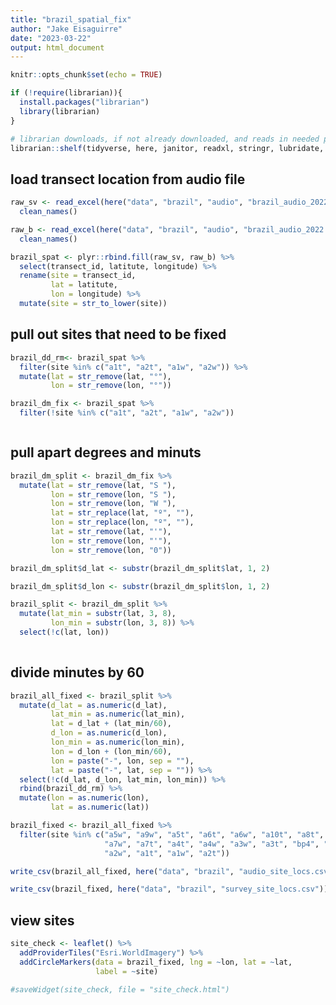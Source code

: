 ```yaml
---
title: "brazil_spatial_fix"
author: "Jake Eisaguirre"
date: "2023-03-22"
output: html_document
---
```


```r
knitr::opts_chunk$set(echo = TRUE)

if (!require(librarian)){
  install.packages("librarian")
  library(librarian)
}

# librarian downloads, if not already downloaded, and reads in needed packages
librarian::shelf(tidyverse, here, janitor, readxl, stringr, lubridate, parsedate, uuid, measurements, leaflet, htmlwidgets)
```

## load transect location from audio file
```r

raw_sv <- read_excel(here("data", "brazil", "audio", "brazil_audio_2022.xlsx"), sheet = "Santa_Virginia") %>% 
  clean_names()

raw_b <- read_excel(here("data", "brazil", "audio", "brazil_audio_2022.xlsx"), sheet = "Boraceia") %>% 
  clean_names()

brazil_spat <- plyr::rbind.fill(raw_sv, raw_b) %>% 
  select(transect_id, latitute, longitude) %>% 
  rename(site = transect_id,
         lat = latitute,
         lon = longitude) %>% 
  mutate(site = str_to_lower(site))

```

## pull out sites that need to be fixed
```r

brazil_dd_rm<- brazil_spat %>% 
  filter(site %in% c("a1t", "a2t", "a1w", "a2w")) %>% 
  mutate(lat = str_remove(lat, "°"),
         lon = str_remove(lon, "°"))

brazil_dm_fix <- brazil_spat %>%
  filter(!site %in% c("a1t", "a2t", "a1w", "a2w"))



```

## pull apart degrees and minuts
```r
brazil_dm_split <- brazil_dm_fix %>% 
  mutate(lat = str_remove(lat, "S "),
         lon = str_remove(lon, "S "),
         lon = str_remove(lon, "W "),
         lat = str_replace(lat, "º", ""),
         lon = str_replace(lon, "º", ""),
         lat = str_remove(lat, "'"),
         lon = str_remove(lon, "'"),
         lon = str_remove(lon, "0"))

brazil_dm_split$d_lat <- substr(brazil_dm_split$lat, 1, 2)

brazil_dm_split$d_lon <- substr(brazil_dm_split$lon, 1, 2)

brazil_split <- brazil_dm_split %>% 
  mutate(lat_min = substr(lat, 3, 8),
         lon_min = substr(lon, 3, 8)) %>% 
  select(!c(lat, lon))
  
```

## divide minutes by 60
```r

brazil_all_fixed <- brazil_split %>% 
  mutate(d_lat = as.numeric(d_lat),
         lat_min = as.numeric(lat_min),
         lat = d_lat + (lat_min/60),
         d_lon = as.numeric(d_lon),
         lon_min = as.numeric(lon_min),
         lon = d_lon + (lon_min/60),
         lon = paste("-", lon, sep = ""),
         lat = paste("-", lat, sep = "")) %>% 
  select(!c(d_lat, d_lon, lat_min, lon_min)) %>% 
  rbind(brazil_dd_rm) %>% 
  mutate(lon = as.numeric(lon),
         lat = as.numeric(lat))

brazil_fixed <- brazil_all_fixed %>%
  filter(site %in% c("a5w", "a9w", "a5t", "a6t", "a6w", "a10t", "a8t", "a10w", "a8w", "a9t", 
                     "a7w", "a7t", "a4t", "a4w", "a3w", "a3t", "bp4", "bp1", "bp2", "bp3", "bp5",
                     "a2w", "a1t", "a1w", "a2t"))

write_csv(brazil_all_fixed, here("data", "brazil", "audio_site_locs.csv"))

write_csv(brazil_fixed, here("data", "brazil", "survey_site_locs.csv"))

```

## view sites
```r

site_check <- leaflet() %>% 
  addProviderTiles("Esri.WorldImagery") %>% 
  addCircleMarkers(data = brazil_fixed, lng = ~lon, lat = ~lat,
                   label = ~site)

#saveWidget(site_check, file = "site_check.html")

```

